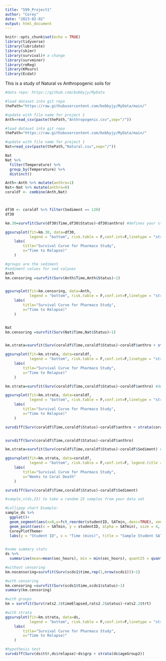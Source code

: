 ```yaml
---
title: "599_Project1"
author: "Corey"
date: "2023-02-02"
output: html_document
---
```


```r
knitr::opts_chunk$set(echo = TRUE)
library(tidyverse)
library(lubridate)
library(skimr)
library(survival)# a change
library(survminer)
library(reReg)
library(KMsurv)
library(Ecdat)
```
This is a study of Natural vs Anthropogenic soils for 

```r
#data repo: https://github.com/bobbyjy/MyData

#load dataset into git repo
thePath="https://raw.githubusercontent.com/bobbyjy/MyData/main/"

#update with file name for project 1
Anth=read_csv(paste(thePath,"Anthropogenic.csv",sep="/"))

#load dataset into git repo
thePath="https://raw.githubusercontent.com/bobbyjy/MyData/main/"

#update with file name for project 1
Nat=read_csv(paste(thePath,"Natural.csv",sep="/"))

Nat
Nat %>% 
  filter(Temperature) %>% 
  group_by(Temperature) %>% 
  distinct()

Anth<-Anth %>% mutate(anthro=1)
Nat<-Nat %>% mutate(anthro=0)
coraldf <- combine(Anth,Nat)



df30 <- coraldf %>% filter(Sediment == 120)
df30

km.30=survfit(Surv(df30$Time,df30$Status)~df30$anthro) #defines your strata!

ggsurvplot(fit=km.30, data=df30,
           legend = "bottom", risk.table = F,conf.int=F,linetype = "strata") +
    labs(
        title="Survival Curve for Pharmaco Study",
        x="Time to Relapse)"
    ) 


```
```r


#groups are the sediment
#sediment values for sed valyues
Anth
km.censoring =survfit(Surv(Anth$Time,Anth$Status)~1)


ggsurvplot(fit=km.censoring, data=Anth,
           legend = "bottom", risk.table = F,conf.int=F,linetype = "strata") +
    labs(
        title="Survival Curve for Pharmaco Study",
        x="Time to Relapse)"
    ) 


Nat
km.censoring =survfit(Surv(Nat$Time,Nat$Status)~1)


km.strata=survfit(Surv(coraldf$Time,coraldf$Status)~coraldf$anthro + strata(coraldf$Sediment)) #defines your strata!

ggsurvplot(fit=km.strata, data=coraldf,
           legend = "bottom", risk.table = F,conf.int=F,linetype = "strata") +
    labs(
        title="Survival Curve for Pharmaco Study",
        x="Time to Relapse)"
    ) 

km.strata=survfit(Surv(coraldf$Time,coraldf$Status)~coraldf$anthro) #defines your strata!

ggsurvplot(fit=km.strata, data=coraldf,
           legend = "bottom", risk.table = F,conf.int=F,linetype = "strata") +
    labs(
        title="Survival Curve for Pharmaco Study",
        x="Time to Relapse)"
    ) 

survdiff(Surv(coraldf$Time,coraldf$Status)~coraldf$anthro + strata(coraldf$Sediment))


survdiff(Surv(coraldf$Time,coraldf$Status)~coraldf$anthro)


```
```r

km.strata=survfit(Surv(coraldf$Time,coraldf$Status)~coraldf$Sediment) #defines your strata!

ggsurvplot(fit=km.strata, data=coraldf,
           legend = "bottom", risk.table = F,conf.int=F, legend.title = "Sediment Concentration",) +
    labs(
        title="Survival Curve for Pharmaco Study",
        x="Weeks to Coral Death"
    ) 

survdiff(Surv(coraldf$Time,coraldf$Status)~coraldf$Sediment)

```

```r
#sample_n(ds,25) to take a random 25 samples from your data set

#Lollipop chart Example:
sample_ds %>%
  ggplot()+
  geom_segment(aes(x=0,y=fct_reorder(studentID, SATmin,.desc=TRUE), xend=SATmin, yend=fct_reorder(studentID, SATmin,.desc=TRUE)), color = "blue2", show.legend = FALSE)+
  geom_point(aes(x = SATmin, y = studentID, alpha = SATmin), size = 4, color = "blue2", show.legend = FALSE)+
  CoreyPlotTheme+
  labs(y = "Student ID", x = "Time (mins)", title = "Sample Student SAT Times")
 
```

```r
#some summary stats
ds %>% 
  summarise(mean=mean(sec_hours), min = min(sec_hours), quant25 = quantile(sec_hours, .25), median = quantile(sec_hours, .5), quant75 = quantile(sec_hours, .75), quant90 = quantile(sec_hours, .9), max = max(sec_hours), studentcount =n())
```

```r
#without censoring
km.nocensoring=survfit(Surv(scds1$time,rep(1,nrow(scds1)))~1)

#with censoring
km.censoring =survfit(Surv(scds1$time,scds1$status)~1)
summary(km.censoring)

#with groups
km = survfit(Surv(rats2.2$timeElapsed,rats2.2$status)~rats2.2$trt)

#with strata
ggsurvplot(fit=km.strata, data=ds,
           legend = "bottom", risk.table = F,conf.int=F,linetype = "strata") +
    labs(
        title="Survival Curve for Pharmaco Study",
        x="Time to Relapse)"
    ) 

#hypothesis test
survdiff(Surv(ds$ttr,ds$relapse)~ds$grp + strata(ds$ageGroup2))
```







